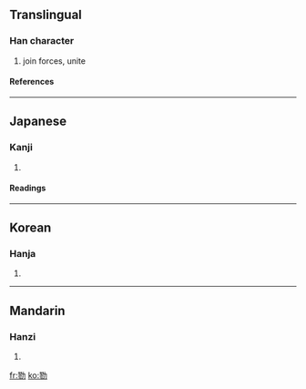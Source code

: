 ==Translingual==
===Han character===
{{Han char|rn=19|rad=力|as=11|sn=13|four=|canj=尸竹大尸 (SHKS)}}
# join forces, unite
====References====
{{Han ref|kx=0148.420|dkj=02418|dj=0336.070|hdz=10379.120|uh=52E0|ud=21216}}
----
==Japanese==
===Kanji===
{{ja-kanji|grade=|rs=力11}}
# {{defn|Japanese}} 
====Readings====
{{ja-readings|on=[[りく]] (riku)|kun=[[あわせる]] (awaseru)}}
----
==Korean==
===Hanja===
{{ko-hanja|hangeul=륙|rv=ryuk|mr=ryuk}}
# {{defn|Korean}}
----
==Mandarin==
===Hanzi===
{{cmn-hanzi|pin=[[lù]] (lu4)|wg=lu<sup>4</sup>}}
# {{defn|Mandarin}}

[[fr:勠]]
[[ko:勠]]